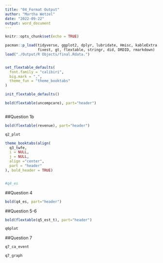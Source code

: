 ```yaml
---
title: "04_Format Output"
author: "Martha Wetzel"
date: "2022-09-22"
output: word_document
---
```


```r
knitr::opts_chunk$set(echo = TRUE)

pacman::p_load(tidyverse, ggplot2, dplyr, lubridate, Hmisc, kableExtra, modelsummary, 
               fixest, gt, flextable, stringr, did, DRDID, rmarkdown)
load("./Output/R Objects/final.Rdata.")


set_flextable_defaults(
  font.family = "calibiri",
  big.mark = ",",
  theme_fun = "theme_booktabs"
)

init_flextable_defaults()
```


```r

bold(flextable(uncompcare), part="header")



```
##Question 1b
```r


bold(flextable(revenue), part="header")


```

```r

q2_plot

theme_booktabs(align(
  q3_twfe,
  i = NULL,
  j = NULL,
  align ="center",
  part = "header"
), bold_header = TRUE)


#q4_es

```
##Question 4

```r

bold(q4_es, part="header")

```

##Question 5-6

```r

bold(flextable(q5_est_t), part="header")

q6plot

```


##Question 7

```r

q7_ca_event

q7_graph

```

